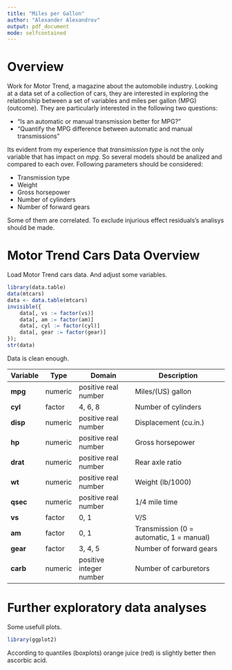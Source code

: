 ```yaml
---
title: "Miles per Gallon"
author: "Alexander Alexandrov"
output: pdf_document
mode: selfcontained
---
```


# Overview

Work for Motor Trend, a magazine about the automobile industry. Looking at a data set of a collection of cars, they are interested in exploring the relationship between a set of variables and miles per gallon (MPG) (outcome). They are particularly interested in the following two questions:

* "Is an automatic or manual transmission better for MPG?"
* "Quantify the MPG difference between automatic and manual transmissions"

Its evident from my experience that *transimission type* is not the only variable that has impact on *mpg*. So several models should be analized and compared to each over. Following parameters should be considered:

* Transmission type
* Weight
* Gross horsepower
* Number of cylinders
* Number of forward gears

Some of them are correlated. To exclude injurious effect residuals's analisys should be made.

\newpage

# Motor Trend Cars Data Overview

Load Motor Trend cars data. And adjust some variables.

```r
library(data.table)
data(mtcars)
data <- data.table(mtcars)
invisible({
    data[, vs := factor(vs)]
    data[, am := factor(am)]
    data[, cyl := factor(cyl)]
    data[, gear := factor(gear)]
});
str(data)
```

Data is clean enough.

|Variable|Type|Domain|Description|
|---|---|---|---|
|**mpg**|numeric|positive real number|Miles/(US) gallon|
|**cyl**|factor|4, 6, 8|Number of cylinders|
|**disp**|numeric|positive real number|Displacement (cu.in.)|
|**hp**|numeric|positive real number|Gross horsepower|
|**drat**|numeric|positive real number|Rear axle ratio|
|**wt**|numeric|positive real number|Weight (lb/1000)|
|**qsec**|numeric|positive real number|1/4 mile time|
|**vs**|factor|0, 1|V/S|
|**am**|factor|0, 1|Transmission (0 = automatic, 1 = manual)|
|**gear**|factor|3, 4, 5|Number of forward gears|
|**carb**|numeric|positive integer number|Number of carburetors|

\newpage

# Further exploratory data analyses

Some usefull plots.

```r
library(ggplot2)

```

According to quantiles (boxplots) orange juice (red) is slightly better then ascorbic acid.

\newpage
